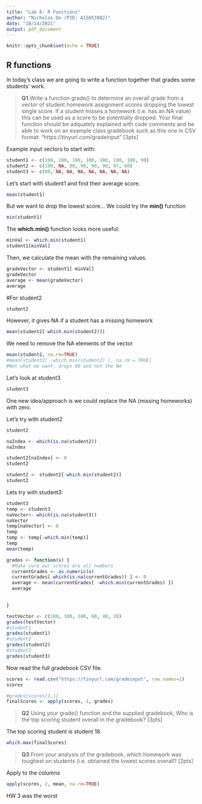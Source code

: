 ---
title: "Lab 6: R Functions"
author: "Nicholas Do (PID: A15053002)"
date: "10/14/2021"
output: pdf_document
---

```{r setup, include=FALSE}
knitr::opts_chunk$set(echo = TRUE)
```

## R functions

In today's class we are going to write a function together that grades some students' work.

> **Q1**.Write a function grade() to determine an overall grade from a vector of student homework assignment scores dropping the lowest single score. If a student misses a homework (i.e. has an NA value) this can be used as a score to be potentially dropped. Your final function should be adquately explained with code comments and be able to work on an example class gradebook such as this one in CSV format: “https://tinyurl.com/gradeinput” [3pts]


Example input vectors to start with:
```{r}
student1 <- c(100, 100, 100, 100, 100, 100, 100, 90)
student2 <- c(100, NA, 90, 90, 90, 90, 97, 80)
student3 <- c(90, NA, NA, NA, NA, NA, NA, NA)
```

Let's start with student1 and find their average score.
```{r}
mean(student1)
```

But we want to drop the lowest score...
We could try the **min()** function

```{r}
min(student1)
```



The **which.min()** function looks more useful:
```{r}
minVal <- which.min(student1)
student1[minVal]
```
Then, we calculate the mean with the remaining values.
```{r}
gradeVector <- student1[-minVal]
gradeVector
average <- mean(gradeVector)
average
```

#For student2
```{r}
student2
```

However, it gives NA if a student has a missing homework
```{r}
mean(student2[-which.min(student2)])
```

We need to remove the NA elements of the vector

```{r}
mean(student2, na.rm=TRUE)
#mean(student2[ -which.min(student2) ], na.rm = TRUE)
#Not what we want, drops 80 and not the NA
```

Let's look at student3
```{r}
student3
```
One new idea/approach is we could replace the NA (missing homeworks) with zero. 

Let's try with student2

```{r}
student2

naIndex <- which(is.na(student2))
naIndex

student2[naIndex] <- 0
student2

student2 <- student2[-which.min(student2)]
student2

```



Lets try with student3:
```{r}
student3
temp <- student3
naVector<- which(is.na(student3))
naVector
temp[naVector] <- 0
temp
temp <- temp[-which.min(temp)]
temp
mean(temp)
```

```{r}
grades <- function(x) {
  #Make sure our scores are all numbers
  currentGrades <- as.numeric(x)
  currentGrades[ which(is.na(currentGrades)) ] <- 0
  average <- mean(currentGrades[ -which.min(currentGrades) ])
  average
  

}
```

```{r}
testVector <- c(100, 100, 100, 60, 40, 20)
grades(testVector)
#student1
grades(student1)
#student2
grades(student2)
#student3
grades(student3)
```





Now read the full gradebook CSV file.
```{r}
scores <- read.csv("https://tinyurl.com/gradeinput", row.names=1)
scores
```


```{r}
#grades(scores[1,])
finalScores <- apply(scores, 1, grades)

```


> **Q2** Using your grade() function and the supplied gradebook, Who is the top scoring student
overall in the gradebook? [3pts]

The top scoring student is student 18.
```{r}
which.max(finalScores)
```

> **Q3** From your analysis of the gradebook, which homework was toughest on students (i.e. obtained the lowest scores overall? [2pts]

Apply to the columns
```{r}
apply(scores, 2, mean, na.rm=TRUE)
```
HW 3 was the worst



